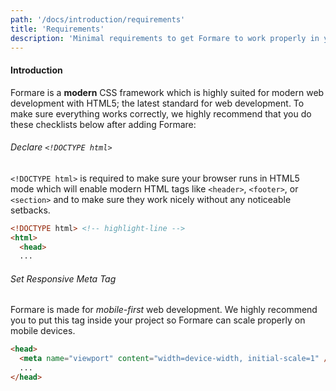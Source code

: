 ```yaml
---
path: '/docs/introduction/requirements'
title: 'Requirements'
description: 'Minimal requirements to get Formare to work properly in your project'
---
```


#### Introduction

Formare is a **modern** CSS framework which is highly suited for modern web development with HTML5; the
latest standard for web development. To make sure everything works correctly, we highly recommend that
you do these checklists below after adding Formare:

###### Declare `<!DOCTYPE html>`

`<!DOCTYPE html>` is required to make sure your browser runs in HTML5 mode which will enable modern HTML
tags like `<header>`, `<footer>`, or `<section>` and to make sure they work nicely without any noticeable setbacks.

<!-- prettier-ignore -->
```html
<!DOCTYPE html> <!-- highlight-line --> 
<html>
  <head>
  ...
```

###### Set Responsive Meta Tag

Formare is made for _mobile-first_ web development. We highly recommend you to put this tag inside your project
so Formare can scale properly on mobile devices.

<!-- prettier-ignore -->
```html
<head>
  <meta name="viewport" content="width=device-width, initial-scale=1" /> <!-- highlight-line -->
  ...
</head>
```
